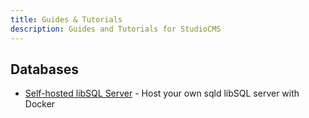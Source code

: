 ```yaml
---
title: Guides & Tutorials
description: Guides and Tutorials for StudioCMS
---
```


## Databases

- [Self-hosted libSQL Server](/en/guides/database/sqld-server/) - Host your own sqld libSQL server with Docker